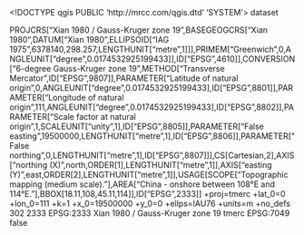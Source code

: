 <!DOCTYPE qgis PUBLIC 'http://mrcc.com/qgis.dtd' 'SYSTEM'>
<qgis version="3.34.5-Prizren">
  <identifier></identifier>
  <parentidentifier></parentidentifier>
  <language></language>
  <type>dataset</type>
  <title></title>
  <abstract></abstract>
  <links/>
  <dates/>
  <fees></fees>
  <encoding></encoding>
  <crs>
    <spatialrefsys nativeFormat="Wkt">
      <wkt>PROJCRS["Xian 1980 / Gauss-Kruger zone 19",BASEGEOGCRS["Xian 1980",DATUM["Xian 1980",ELLIPSOID["IAG 1975",6378140,298.257,LENGTHUNIT["metre",1]]],PRIMEM["Greenwich",0,ANGLEUNIT["degree",0.0174532925199433]],ID["EPSG",4610]],CONVERSION["6-degree Gauss-Kruger zone 19",METHOD["Transverse Mercator",ID["EPSG",9807]],PARAMETER["Latitude of natural origin",0,ANGLEUNIT["degree",0.0174532925199433],ID["EPSG",8801]],PARAMETER["Longitude of natural origin",111,ANGLEUNIT["degree",0.0174532925199433],ID["EPSG",8802]],PARAMETER["Scale factor at natural origin",1,SCALEUNIT["unity",1],ID["EPSG",8805]],PARAMETER["False easting",19500000,LENGTHUNIT["metre",1],ID["EPSG",8806]],PARAMETER["False northing",0,LENGTHUNIT["metre",1],ID["EPSG",8807]]],CS[Cartesian,2],AXIS["northing (X)",north,ORDER[1],LENGTHUNIT["metre",1]],AXIS["easting (Y)",east,ORDER[2],LENGTHUNIT["metre",1]],USAGE[SCOPE["Topographic mapping (medium scale)."],AREA["China - onshore between 108°E and 114°E."],BBOX[18.11,108,45.11,114]],ID["EPSG",2333]]</wkt>
      <proj4>+proj=tmerc +lat_0=0 +lon_0=111 +k=1 +x_0=19500000 +y_0=0 +ellps=IAU76 +units=m +no_defs</proj4>
      <srsid>302</srsid>
      <srid>2333</srid>
      <authid>EPSG:2333</authid>
      <description>Xian 1980 / Gauss-Kruger zone 19</description>
      <projectionacronym>tmerc</projectionacronym>
      <ellipsoidacronym>EPSG:7049</ellipsoidacronym>
      <geographicflag>false</geographicflag>
    </spatialrefsys>
  </crs>
  <extent/>
</qgis>
